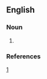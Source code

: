 ==English==

===Noun===
{{en-noun}}

# {{The United States Africa Command, also known as AFRICOM, is a new [[U.S.]] military headquarters devoted solely to Africa.}}

===References===
[http://www.africom.mil/AboutAFRICOM.asp]